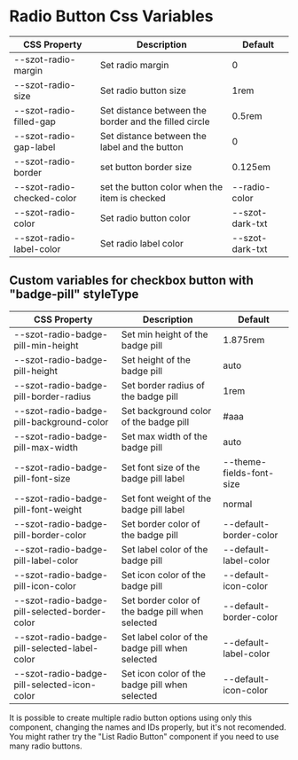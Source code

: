 
<Meta title="Components/FormFields/RadioButton/Css Variables" />

# Radio Button Css Variables

| CSS Property               | Description                                           | Default         |
| -------------------------- | ----------------------------------------------------- | --------------- |
| --szot-radio-margin        | Set radio margin                                      | 0               |
| --szot-radio-size          | Set radio button size                                 | 1rem            |
| --szot-radio-filled-gap    | Set distance between the border and the filled circle | 0.5rem          |
| --szot-radio-gap-label     | Set distance between the label and the button         | 0               |
| --szot-radio-border        | set button border size                                | 0.125em         |
| --szot-radio-checked-color | set the button color when the item is checked         | --radio-color   |
| --szot-radio-color         | Set radio button color                                | --szot-dark-txt |
| --szot-radio-label-color   | Set radio label color                                 | --szot-dark-txt |

## Custom variables for checkbox button with "badge-pill" styleType

| CSS Property                                  | Description                                      | Default                  |
| --------------------------------------------- | ------------------------------------------------ | ------------------------ |
| --szot-radio-badge-pill-min-height            | Set min height of the badge pill                 | 1.875rem                 |
| --szot-radio-badge-pill-height                | Set height of the badge pill                     | auto                     |
| --szot-radio-badge-pill-border-radius         | Set border radius of the badge pill              | 1rem                     |
| --szot-radio-badge-pill-background-color      | Set background color of the badge pill           | #aaa                     |
| --szot-radio-badge-pill-max-width             | Set max width of the badge pill                  | auto                     |
| --szot-radio-badge-pill-font-size             | Set font size of the badge pill label            | --theme-fields-font-size |
| --szot-radio-badge-pill-font-weight           | Set font weight of the badge pill label          | normal                   |
| --szot-radio-badge-pill-border-color          | Set border color of the badge pill               | --default-border-color   |
| --szot-radio-badge-pill-label-color           | Set label color of the badge pill                | --default-label-color    |
| --szot-radio-badge-pill-icon-color            | Set icon color of the badge pill                 | --default-icon-color     |
| --szot-radio-badge-pill-selected-border-color | Set border color of the badge pill when selected | --default-border-color   |
| --szot-radio-badge-pill-selected-label-color  | Set label color of the badge pill when selected  | --default-label-color    |
| --szot-radio-badge-pill-selected-icon-color   | Set icon color of the badge pill when selected   | --default-icon-color     |

<p>
  It is possible to create multiple radio button options using only this component, changing the
  names and IDs properly, but it's not recomended. You might rather try the "List Radio Button"
  component if you need to use many radio buttons.
</p>
